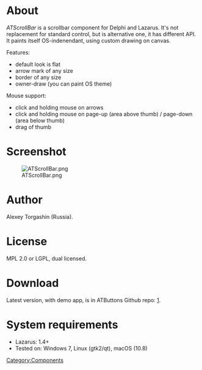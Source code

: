 = About =

''ATScrollBar'' is a scrollbar component for Delphi and Lazarus. It's not replacement for standard control, but is alternative one, it has different API. It paints itself OS-indenendant, using custom drawing on canvas.

Features:

* default look is flat
* arrow mark of any size
* border of any size
* owner-draw (you can paint OS theme)

Mouse support:

* click and holding mouse on arrows
* click and holding mouse on page-up (area above thumb) / page-down (area below thumb)
* drag of thumb

= Screenshot =

[[File:ATScrollBar.png]]

= Author =

Alexey Torgashin (Russia).

= License =

MPL 2.0 or LGPL, dual licensed.

= Download =

Latest version, with demo app, is in ATButtons Github repo: [https://github.com/Alexey-T/ATButtons].

= System requirements =

* Lazarus: 1.4+
* Tested on: Windows 7, Linux (gtk2/qt), macOS (10.8)


[[Category:Components]]
